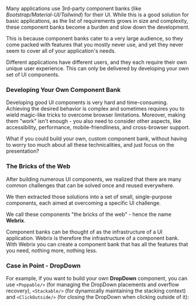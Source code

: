
Many applications use 3rd-party component banks (like *Bootstrap/Material-UI/Tailwind*) for their UI.
While this is a good solution for basic applications, as the list of requirements grows in size and
complexity, these component banks become a burden and slow down the development.

This is because component banks cater to a very large audience, so they come packed with features
that you mostly never use, and yet they never seem to cover all of your
application's needs.

<Layers>
    <Layer text='3rd-Party Bank' gradient={['#3186ab', '#3153AB']} offset={[0, 30, 0]} size={100}/>
    <Layer text='App' gradient={['#11eda1', '#11edda']} offset={[20, 20, 0]} textSize={8} size={60}/>
</Layers>

Different applications have different users, and they each require their own unique user experience.
This can only be delivered by developing your own set of UI components.

### Developing Your Own Component Bank

Developing good UI components is very hard and time-consuming.
Achieving the desired behavior is complex and sometimes requires you to wield
magic-like tricks to overcome browser limitations.
Moreover, making them "work" isn't enough - you also need to consider other aspects, like
accessibility, performance, mobile-friendliness, and cross-browser support.

What if you could build your own, custom component bank, without having to worry too much
about all these technicalities, and just focus on the presentation?

### The Bricks of the Web

After building numerous UI components, we realized that there are many common challenges
that can be solved once and reused everywhere.

We then extracted those solutions into a set of small, single-purpose components, each aimed at overcoming
a specific UI challenge.

We call these components "the bricks of the web" - hence the name **Webrix**.

<Layers>
    <Layer text='Webrix.js' gradient={['#E42746', '#E42795']} offset={[0, 40, 0]} size={100}/>
    <Layer text='UI Components' gradient={['#3186ab', '#3153AB']} offset={[0, 20, 0]} size={100}/>
    <Layer text='App' gradient={['#11eda1', '#11edda']} size={100}/>
</Layers>

Component banks can be thought of as the infrastructure of a UI application.
Webrix is therefore the infrastructure of a component bank. With Webrix you can
create a component bank that has all the features that you need, nothing more, nothing less.

### Case in Point - DropDown

For example, if you want to build your own **DropDown** component, you can use `<Poppable/>` (for managing the DropDown
placements and overflow recovery), `<Stackable/>` (for dynamically maintaining the stacking context)
and `<ClickOutside/>` (for closing the DropDown when clicking outside of it):

<Layers>
    <Layer text='Stackable' gradient={['#E42746', '#E42795']} offset={[52, 45, 0]} textSize={7} size={48}/>
    <Layer text='ClickOutside' gradient={['#E42746', '#E42795']} offset={[0, 45, 0]} textSize={6} size={48}/>
    <Layer text='Poppable' gradient={['#E42746', '#E42795']} offset={[26, 55, 0]} textSize={7} size={48}/>
    <Layer text='DropDown' gradient={['#3186ab', '#3153AB']} offset={[0, 10, 0]} textSize={6} size={100}/>
</Layers>